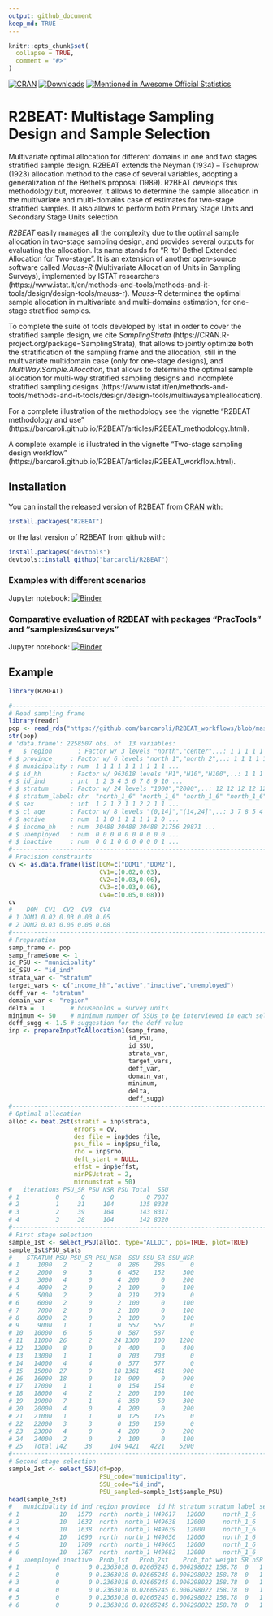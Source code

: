 ---
output: github_document
keep_md: TRUE
---

<!-- README.md is generated from README.Rmd. Please edit README.Rmd file -->

```{r, echo = FALSE}
knitr::opts_chunk$set(
  collapse = TRUE,
  comment = "#>"
)
```

[![CRAN](http://www.r-pkg.org/badges/version/R2BEAT)](https://cran.r-project.org/package=R2BEAT)
[![Downloads](http://cranlogs.r-pkg.org/badges/R2BEAT?color=brightgreen)](http://www.r-pkg.org/pkg/R2BEAT)
[![Mentioned in Awesome Official Statistics](https://awesome.re/mentioned-badge.svg)](http://www.awesomeofficialstatistics.org)


# R2BEAT: Multistage Sampling Design and Sample Selection

Multivariate optimal allocation for different domains in one and two stages stratified sample design. R2BEAT extends the Neyman (1934) – Tschuprow (1923) allocation method to the case of several variables, adopting a generalization of the Bethel’s proposal (1989). R2BEAT develops this methodology but, moreover, it allows to determine the sample allocation in the multivariate and multi-domains case of estimates for two-stage stratified samples. It also allows to perform both Primary Stage Units and Secondary Stage Units selection.

*R2BEAT* easily manages all the complexity due to the optimal sample allocation in two-stage sampling design, and provides several outputs for evaluating the allocation.
Its name stands for "R 'to' Bethel Extended Allocation for Two-stage". 
It is an extension of another open-source software called *Mauss-R* (Multivariate Allocation of Units in Sampling Surveys), implemented by ISTAT  researchers (https://www.istat.it/en/methods-and-tools/methods-and-it-tools/design/design-tools/mauss-r). *Mauss-R* determines the optimal sample allocation in multivariate and multi-domains estimation, for one-stage stratified samples. 

To complete the suite of tools developed by Istat in order to cover the stratified sample design, we cite *SamplingStrata* (https://CRAN.R-project.org/package=SamplingStrata), that allows to jointly optimize both the stratification of the sampling frame and the allocation, still in the multivariate multidomain case (only for one-stage designs), and *MultiWay.Sample.Allocation*, that allows to determine the optimal sample allocation for multi-way stratified sampling designs and incomplete stratified sampling designs (https://www.istat.it/en/methods-and-tools/methods-and-it-tools/design/design-tools/multiwaysampleallocation).

For a complete illustration of the methodology see the vignette "R2BEAT methodology and use" (https://barcaroli.github.io/R2BEAT/articles/R2BEAT_methodology.html). 

A complete example is illustrated in the vignette "Two-stage sampling design workflow" (https://barcaroli.github.io/R2BEAT/articles/R2BEAT_workflow.html). 


## Installation

You can install the released version of R2BEAT from [CRAN](https://CRAN.R-project.org) with:

``` {r, eval=FALSE, echo=TRUE}
install.packages("R2BEAT")
```

or the last version of R2BEAT from github with:
``` {r, eval=FALSE, echo=TRUE}
install.packages("devtools")
devtools::install_github("barcaroli/R2BEAT")
```

### Examples with different scenarios

Jupyter notebook: [![Binder](https://mybinder.org/badge_logo.svg)](https://mybinder.org/v2/gh/barcaroli/R2BEAT_workflows/HEAD?filepath=R2BEAT_workflows.ipynb)

### Comparative evaluation of R2BEAT with packages "PracTools" and "samplesize4surveys"

Jupyter notebook: [![Binder](https://mybinder.org/badge_logo.svg)](https://mybinder.org/v2/gh/barcaroli/Two-stage-sampling-software-comparison/HEAD?filepath=SW_comparison.ipynb)


## Example

``` {r, eval=FALSE, echo=TRUE}
library(R2BEAT)

#-------------------------------------------------------------------------------
# Read sampling frame
library(readr)
pop <- read_rds("https://github.com/barcaroli/R2BEAT_workflows/blob/master/pop.RDS?raw=true")
str(pop)
# 'data.frame': 2258507 obs. of  13 variables:
#   $ region       : Factor w/ 3 levels "north","center",..: 1 1 1 1 1 1 1 1 1 1 ...
# $ province     : Factor w/ 6 levels "north_1","north_2",..: 1 1 1 1 1 1 1 1 1 1 ...
# $ municipality : num  1 1 1 1 1 1 1 1 1 1 ...
# $ id_hh        : Factor w/ 963018 levels "H1","H10","H100",..: 1 1 1 2 3 3 3 3 1114 1114 ...
# $ id_ind       : int  1 2 3 4 5 6 7 8 9 10 ...
# $ stratum      : Factor w/ 24 levels "1000","2000",..: 12 12 12 12 12 12 12 12 12 12 ...
# $ stratum_label: chr  "north_1_6" "north_1_6" "north_1_6" "north_1_6" ...
# $ sex          : int  1 2 1 2 1 1 2 2 1 1 ...
# $ cl_age       : Factor w/ 8 levels "(0,14]","(14,24]",..: 3 7 8 5 4 6 6 4 4 1 ...
# $ active       : num  1 1 0 1 1 1 1 1 1 0 ...
# $ income_hh    : num  30488 30488 30488 21756 29871 ...
# $ unemployed   : num  0 0 0 0 0 0 0 0 0 0 ...
# $ inactive     : num  0 0 1 0 0 0 0 0 0 1 ...
#-------------------------------------------------------------------------------
# Precision constraints
cv <- as.data.frame(list(DOM=c("DOM1","DOM2"),
                         CV1=c(0.02,0.03),
                         CV2=c(0.03,0.06),
                         CV3=c(0.03,0.06),
                         CV4=c(0.05,0.08)))
cv
#    DOM  CV1  CV2  CV3  CV4
# 1 DOM1 0.02 0.03 0.03 0.05
# 2 DOM2 0.03 0.06 0.06 0.08
#-------------------------------------------------------------------------------
# Preparation
samp_frame <- pop
samp_frame$one <- 1
id_PSU <- "municipality"  
id_SSU <- "id_ind"        
strata_var <- "stratum"   
target_vars <- c("income_hh","active","inactive","unemployed")   
deff_var <- "stratum"     
domain_var <- "region"  
delta =  1       # households = survey units
minimum <- 50    # minimum number of SSUs to be interviewed in each selected PSU
deff_sugg <- 1.5 # suggestion for the deff value
inp <- prepareInputToAllocation1(samp_frame,
                                 id_PSU,
                                 id_SSU,
                                 strata_var,
                                 target_vars,
                                 deff_var,
                                 domain_var,
                                 minimum,
                                 delta,
                                 deff_sugg)
#-------------------------------------------------------------------------------
# Optimal allocation
alloc <- beat.2st(stratif = inp$strata, 
                  errors = cv, 
                  des_file = inp$des_file, 
                  psu_file = inp$psu_file, 
                  rho = inp$rho, 
                  deft_start = NULL,
                  effst = inp$effst, 
                  minPSUstrat = 2,
                  minnumstrat = 50)
#   iterations PSU_SR PSU NSR PSU Total  SSU
# 1          0      0       0         0 7887
# 2          1     31     104       135 8328
# 3          2     39     104       143 8317
# 4          3     38     104       142 8320
#-------------------------------------------------------------------------------
# First stage selection
sample_1st <- select_PSU(alloc, type="ALLOC", pps=TRUE, plot=TRUE)
sample_1st$PSU_stats
#    STRATUM PSU PSU_SR PSU_NSR  SSU SSU_SR SSU_NSR
# 1     1000   2      2       0  286    286       0
# 2     2000   9      3       6  452    152     300
# 3     3000   4      0       4  200      0     200
# 4     4000   2      0       2  100      0     100
# 5     5000   2      2       0  219    219       0
# 6     6000   2      0       2  100      0     100
# 7     7000   2      0       2  100      0     100
# 8     8000   2      0       2  100      0     100
# 9     9000   1      1       0  557    557       0
# 10   10000   6      6       0  587    587       0
# 11   11000  26      2      24 1300    100    1200
# 12   12000   8      0       8  400      0     400
# 13   13000   1      1       0  703    703       0
# 14   14000   4      4       0  577    577       0
# 15   15000  27      9      18 1361    461     900
# 16   16000  18      0      18  900      0     900
# 17   17000   1      1       0  154    154       0
# 18   18000   4      2       2  200    100     100
# 19   19000   7      1       6  350     50     300
# 20   20000   4      0       4  200      0     200
# 21   21000   1      1       0  125    125       0
# 22   22000   3      3       0  150    150       0
# 23   23000   4      0       4  200      0     200
# 24   24000   2      0       2  100      0     100
# 25   Total 142     38     104 9421   4221    5200
#-------------------------------------------------------------------------------
# Second stage selection
sample_2st <- select_SSU(df=pop,
                         PSU_code="municipality",
                         SSU_code="id_ind",
                         PSU_sampled=sample_1st$sample_PSU)
head(sample_2st)
#   municipality id_ind region province  id_hh stratum stratum_label sex  cl_age active income_hh
# 1           10   1570  north  north_1 H49617   12000     north_1_6   2 (64,74]      1  25393.18
# 2           10   1632  north  north_1 H49638   12000     north_1_6   1 (64,74]      1  24261.16
# 3           10   1638  north  north_1 H49639   12000     north_1_6   1 (24,34]      1  60761.11
# 4           10   1690  north  north_1 H49656   12000     north_1_6   2 (34,44]      1  40065.25
# 5           10   1709  north  north_1 H49665   12000     north_1_6   1 (44,54]      1  13320.58
# 6           10   1767  north  north_1 H49682   12000     north_1_6   1 (34,44]      1  27106.55
#   unemployed inactive  Prob_1st   Prob_2st    Prob_tot weight SR nSR stratum_2
# 1          0        0 0.2363018 0.02665245 0.006298022 158.78  0   1   12000-1
# 2          0        0 0.2363018 0.02665245 0.006298022 158.78  0   1   12000-1
# 3          0        0 0.2363018 0.02665245 0.006298022 158.78  0   1   12000-1
# 4          0        0 0.2363018 0.02665245 0.006298022 158.78  0   1   12000-1
# 5          0        0 0.2363018 0.02665245 0.006298022 158.78  0   1   12000-1
# 6          0        0 0.2363018 0.02665245 0.006298022 158.78  0   1   12000-1
```


